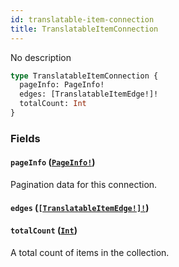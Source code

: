 ```yaml
---
id: translatable-item-connection
title: TranslatableItemConnection
---
```


No description

```graphql
type TranslatableItemConnection {
  pageInfo: PageInfo!
  edges: [TranslatableItemEdge!]!
  totalCount: Int
}
```

### Fields

#### `pageInfo` ([`PageInfo!`](/developer/api-reference/objects/page-info.mdx))

Pagination data for this connection.

#### `edges` ([`[TranslatableItemEdge!]!`](/developer/api-reference/objects/translatable-item-edge.mdx))

#### `totalCount` ([`Int`](/developer/api-reference/scalars/int.mdx))

A total count of items in the collection.
